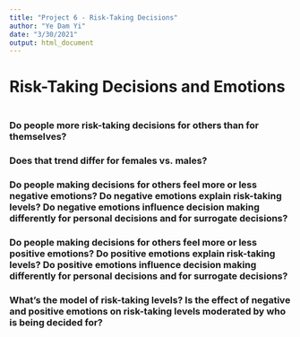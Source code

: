 ```yaml
---
title: "Project 6 - Risk-Taking Decisions"
author: "Ye Dam Yi"
date: "3/30/2021"
output: html_document
---
```


# Risk-Taking Decisions and Emotions

```r

```


### Do people more risk-taking decisions for others than for themselves?


### Does that trend differ for females vs. males?


### Do people making decisions for others feel more or less negative emotions? Do negative emotions explain risk-taking levels? Do negative emotions influence decision making differently for personal decisions and for surrogate decisions?


### Do people making decisions for others feel more or less positive emotions? Do positive emotions explain risk-taking levels? Do positive emotions influence decision making differently for personal decisions and for surrogate decisions?


### What's the model of risk-taking levels? Is the effect of negative and positive emotions on risk-taking levels moderated by who is being decided for?





